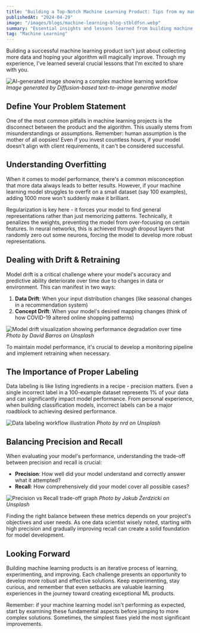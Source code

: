 ```yaml
---
title: "Building a Top-Notch Machine Learning Product: Tips from my many missteps!"
publishedAt: "2024-04-29"
image: "/images/blogs/machine-learning-blog-stbldfsn.webp"
summary: "Essential insights and lessons learned from building machine learning products, covering problem definition, overfitting, data drift, and model evaluation."
tag: "Machine Learning"
---
```


Building a successful machine learning product isn't just about collecting more data and hoping your algorithm will magically improve. Through my experience, I've learned several crucial lessons that I'm excited to share with you.

![AI-generated image showing a complex machine learning workflow](/images/blogs/machine-learning-blog-stbldfsn.webp)
*Image generated by Diffusion-based text-to-image generative model*

## Define Your Problem Statement

One of the most common pitfalls in machine learning projects is the disconnect between the product and the algorithm. This usually stems from misunderstandings or assumptions. Remember: human assumption is the mother of all oopsies! Even if you invest countless hours, if your model doesn't align with client requirements, it can't be considered successful.


## Understanding Overfitting

When it comes to model performance, there's a common misconception that more data always leads to better results. However, if your machine learning model struggles to overfit on a small dataset (say 100 examples), adding 1000 more won't suddenly make it brilliant.

Regularization is key here - it forces your model to find general representations rather than just memorizing patterns. Technically, it penalizes the weights, preventing the model from over-focusing on certain features. In neural networks, this is achieved through dropout layers that randomly zero out some neurons, forcing the model to develop more robust representations.


## Dealing with Drift & Retraining

Model drift is a critical challenge where your model's accuracy and predictive ability deteriorate over time due to changes in data or environment. This can manifest in two ways:

1. **Data Drift**: When your input distribution changes (like seasonal changes in a recommendation system)
2. **Concept Drift**: When your model's desired mapping changes (think of how COVID-19 altered online shopping patterns)

![Model drift visualization showing performance degradation over time](/images/blogs/mltips_drfit.webp)
*Photo by David Barros on Unsplash*

To maintain model performance, it's crucial to develop a monitoring pipeline and implement retraining when necessary.

## The Importance of Proper Labeling

Data labeling is like listing ingredients in a recipe - precision matters. Even a single incorrect label in a 100-example dataset represents 1% of your data and can significantly impact model performance. From personal experience, when building classification models, incorrect labels can be a major roadblock to achieving desired performance.

![Data labeling workflow illustration](/images/blogs/ml_tips_labelingmatters.webp)
*Photo by nrd on Unsplash*

## Balancing Precision and Recall

When evaluating your model's performance, understanding the trade-off between precision and recall is crucial:

- **Precision**: How well did your model understand and correctly answer what it attempted?
- **Recall**: How comprehensively did your model cover all possible cases?

![Precision vs Recall trade-off graph](/images/blogs/mltips_precision_recall.webp)
*Photo by Jakub Żerdzicki on Unsplash*

Finding the right balance between these metrics depends on your project's objectives and user needs. As one data scientist wisely noted, starting with high precision and gradually improving recall can create a solid foundation for model development.

## Looking Forward

Building machine learning products is an iterative process of learning, experimenting, and improving. Each challenge presents an opportunity to develop more robust and effective solutions. Keep experimenting, stay curious, and remember that even setbacks are valuable learning experiences in the journey toward creating exceptional ML products.


Remember: if your machine learning model isn't performing as expected, start by examining these fundamental aspects before jumping to more complex solutions. Sometimes, the simplest fixes yield the most significant improvements.